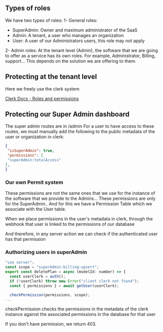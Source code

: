 
 
## Types of roles
  
We have two types of roles:
1- General roles:

 - SuperAdmin: Owner and maximum administrator of the SaaS
 - Admin: A tenant, a user who manages an organization
 - User: A user of our Administrators users, this role may not apply

2- Admin roles: At the tenant level (Admin), the software that we are going to offer as a service has its own roles. For example, Administrator, Billing, support... This depends on the solution we are offering to them.

## Protecting at the tenant level
Here we freely use the clerk system

 [Clerk Docs - Roles and permissions](https://clerk.com/docs/organizations/roles-permissions)

## Protecting our Super Admin dashboard
The super admin routes are in /admin
  For a user to have access to these routes, we must manually add the following to the public metadata of the user or organization in clerk:
```json
{
 "isSuperAdmin": true,
 "permissions": [
 "superAdmin:totalAccess"
],
}
````

### Our own Permit system
These permissions are not the same ones that we use for the instance of the software that we provide to the Admins... These permissions are only for the SuperAdmin.. And for this we have a Permission Table which we associate with the User table.

When we place permissions in the user's metadata in clerk, through the webhook that user is linked to the permissions of our database

And therefore, in any server action we can check if the authenticated user has that permission

### Authorizing users in superAdmin
```js
"use server";
const scope = "superAdmin:billing:upsert";
export const deletePlan = async (modelId: number) => {
  const userClerk = auth();
  if (!userClerk) throw new Error("client clerk not found");
  const { permissions } = await getUser(userClerk);

  checkPermission(permissions, scope);
...
```

checkPermission checks the permissions in the metadata of the clerk instance against the associated permissions in the database for that user

If you don't have permission, we return 403.
